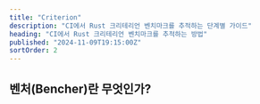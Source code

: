 ```yaml
---
title: "Criterion"
description: "CI에서 Rust 크리테리언 벤치마크를 추적하는 단계별 가이드"
heading: "CI에서 Rust 크리테리언 벤치마크를 추적하는 방법"
published: "2024-11-09T19:15:00Z"
sortOrder: 2
---
```



<Intro
  text="Criterion으로 Rust 코드의 벤치마크 측정 방법"
  url="/ko/learn/benchmarking/rust/criterion/"
  name="Criterion"
/>

## 벤처(Bencher)란 무엇인가?

<BencherIntro />

<Steps
  adapter="rust_criterion"
  url="/ko/docs/explanation/adapters/#-rust-criterion"
/>

<RustCriterion />

<CallToAction lang={Language.ko} />

